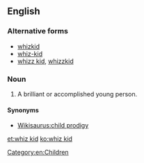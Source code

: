 ==English==

===Alternative forms===
* [[whizkid]]
* [[whiz-kid]]
* [[whizz kid]], [[whizzkid]]

===Noun===
{{en-noun|head=[[whiz]] [[kid]]}}

# A brilliant or accomplished young person.

====Synonyms====
* [[Wikisaurus:child prodigy]]

[[Category:en:Children]]

[[et:whiz kid]]
[[ko:whiz kid]]